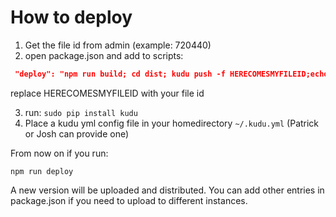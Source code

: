 
<Meta title="How Tos/How to deploy" />

# How to deploy

1. Get the file id from admin (example: 720440)
2. open package.json and add to scripts:
```json
 "deploy": "npm run build; cd dist; kudu push -f HERECOMESMYFILEID;echo 'deployed'",
```

replace HERECOMESMYFILEID with your file id

3. run: ```sudo pip install kudu```
4. Place a kudu yml config file in your homedirectory `~/.kudu.yml` (Patrick or Josh can provide one)

From now on if you run:

```npm run deploy```

A new version will be uploaded and distributed.
You can add other entries in package.json if you need to upload to different instances.